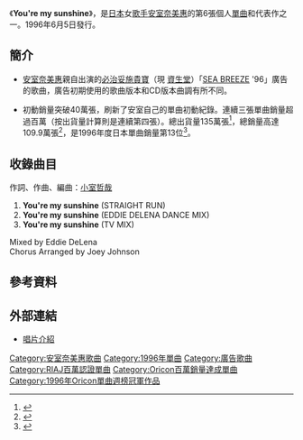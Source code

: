 {{Infobox Single
| Name        = You're my sunshine
| Artist      = [[安室奈美惠|安室奈美惠]]
| Album       = [[SWEET_19_BLUES|SWEET 19 BLUES]]
| Cover       = You're_my_sunshine.JPG
| Released    = 1996年6月5日
| Recorded    =
| Genre       = [[J-POP|J-POP]]
| Length      = 17分43秒
| Label       = [[avex_trax|avex trax]]
| Producer    = [[小室哲哉|Tetsuya Komuro]]
| Reviews     =
| Chart position = * 週間最高排行第1位（[[Oricon公信榜|Oricon]]）
*1996年度年間排行第13位（[[Oricon公信榜|Oricon]]）
| Certification = *百萬唱片（[[日本唱片協會|日本唱片協會]]）
| Last single  = [[Don't_wanna_cry|Don't wanna cry]] <br />（1996年）
| This single  = '''You're my sunshine''' <br />（1996年）
| Next single  = [[SWEET_19_BLUES_(單曲)|SWEET 19 BLUES]] <br />（1996年）
}}
《'''You're my sunshine'''》，是[[日本|日本]]女[[歌手|歌手]][[安室奈美惠|安室奈美惠]]的第6張個人[[單曲|單曲]]和代表作之一。1996年6月5日發行。

==簡介==
*[[安室奈美惠|安室奈美惠]]親自出演的[[必治妥施貴寶|必治妥施貴寶]]（現 [[資生堂|資生堂]]）「[[SEA_BREEZE|SEA BREEZE]] '96」廣告的歌曲，廣告初期使用的歌曲版本和CD版本曲調有所不同。

*初動銷量突破40萬張，刷新了安室自己的單曲初動紀錄。連續三張單曲銷量超過百萬（按出貨量計算則是連續第四張）。總出貨量135萬張<ref>[https://web.archive.org/web/20010715041931/http://www.nikkansports.com/news2/amuro/a-cd.html {{lang|ja|安室奈美恵ディスコグラフィー}}]</ref>，總銷量高達109.9萬張<ref>{{Cite web |url=http://www.musictvprogram.com/corner-ranking-single.html |script-title=ja:歴代シングルランキング |access-date=2010-12-19 |archive-url=https://web.archive.org/web/20100827183309/http://www.musictvprogram.com/corner-ranking-single.html |archive-date=2010-08-27 |dead-url=yes }}</ref>，是1996年度日本單曲銷量第13位<ref>{{Cite web |url=http://www.musictvprogram.com/corner-ranking-1996.html |script-title=ja:1996年間シングルランキング TOP100 |access-date=2010-12-19 |archive-url=https://web.archive.org/web/20120430053953/http://www.musictvprogram.com/corner-ranking-1996.html |archive-date=2012-04-30 |dead-url=yes }}</ref>。

==收錄曲目==
作詞、作曲、編曲：[[小室哲哉|小室哲哉]]

# '''You're my sunshine''' (STRAIGHT RUN)
# '''You're my sunshine''' (EDDIE DELENA DANCE MIX)
# '''You're my sunshine''' (TV MIX)


Mixed by Eddie DeLena<br />
Chorus Arranged by Joey Johnson

==參考資料==
{{reflist}}

==外部連結==
*[https://web.archive.org/web/20100514121552/http://avexnet.jp/id/amuro/discography/product/AVDD-20127.html 唱片介紹]

{{安室奈美惠}}

{{DEFAULTSORT:You're My Sunshine}}
[[Category:安室奈美惠歌曲|Category:安室奈美惠歌曲]]
[[Category:1996年單曲|Category:1996年單曲]]
[[Category:廣告歌曲|Category:廣告歌曲]]
[[Category:RIAJ百萬認證單曲|Category:RIAJ百萬認證單曲]]
[[Category:Oricon百萬銷量達成單曲|Category:Oricon百萬銷量達成單曲]]
[[Category:1996年Oricon單曲週榜冠軍作品|Category:1996年Oricon單曲週榜冠軍作品]]